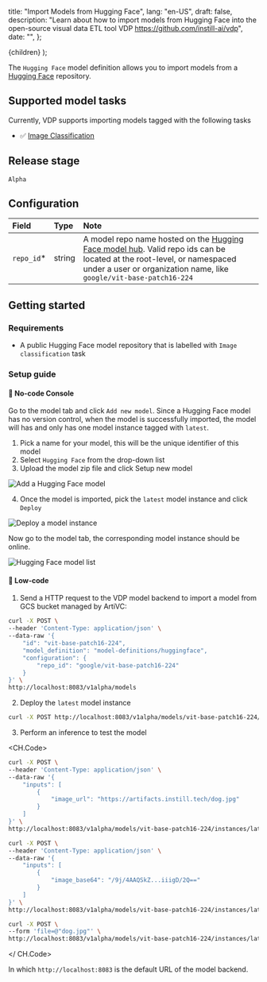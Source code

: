   title: "Import Models from Hugging Face",
  lang: "en-US",
  draft: false,
  description:
    "Learn about how to import models from Hugging Face into the open-source visual data ETL tool VDP https://github.com/instill-ai/vdp",
  date: "",
};

  <DocsLayout meta={meta}>{children}</DocsLayout>
);

The `Hugging Face` model definition allows you to import models from a [Hugging Face](https://huggingface.co/models) repository.

## Supported model tasks

Currently, VDP supports importing models tagged with the following tasks

- ✅ [Image Classification](https://huggingface.co/models?pipeline_tag=image-classification&sort=downloads)

## Release stage

`Alpha`

## Configuration

| Field       | Type   | Note                                                                                                                                                                                                                          |
| :---------- | :----- | :---------------------------------------------------------------------------------------------------------------------------------------------------------------------------------------------------------------------------- |
| `repo_id`\* | string | A model repo name hosted on the [Hugging Face model hub](https://huggingface.co/models). Valid repo ids can be located at the root-level, or namespaced under a user or organization name, like `google/vit-base-patch16-224` |

## Getting started

### Requirements

- A public Hugging Face model repository that is labelled with `Image classification` task

### Setup guide

#### 🎯 No-code Console

Go to the model tab and click `Add new model`. Since a Hugging Face model has no version control, when the model is successfully imported, the model will has and only has one model instance tagged with `latest`.

1. Pick a name for your model, this will be the unique identifier of this model
2. Select `Hugging Face` from the drop-down list
3. Upload the model zip file and click Setup new model

![Add a Hugging Face model](/docs-assets/hf-add-model.png)

4. Once the model is imported, pick the `latest` model instance and click `Deploy`

![Deploy a model instance](/docs-assets/hf-deploy-model-instance.png)

Now go to the model tab, the corresponding model instance should be online.

![Hugging Face model list](/docs-assets/hf-model-list.png)

#### 🎯 Low-code

1. Send a HTTP request to the VDP model backend to import a model from GCS bucket managed by ArtiVC:

```bash cURL
curl -X POST \
--header 'Content-Type: application/json' \
--data-raw '{
    "id": "vit-base-patch16-224",
    "model_definition": "model-definitions/huggingface",
    "configuration": {
        "repo_id": "google/vit-base-patch16-224"
    }
}' \
http://localhost:8083/v1alpha/models
```

2. Deploy the `latest` model instance

```bash cURL
curl -X POST http://localhost:8083/v1alpha/models/vit-base-patch16-224/instances/latest:deploy
```

3. Perform an inference to test the model

<CH.Code>

```bash remote
curl -X POST \
--header 'Content-Type: application/json' \
--data-raw '{
    "inputs": [
        {
            "image_url": "https://artifacts.instill.tech/dog.jpg"
        }
    ]
}' \
http://localhost:8083/v1alpha/models/vit-base-patch16-224/instances/latest:test
```

```bash base64
curl -X POST \
--header 'Content-Type: application/json' \
--data-raw '{
    "inputs": [
        {
            "image_base64": "/9j/4AAQSkZ...iiigD/2Q=="
        }
    ]
}' \
http://localhost:8083/v1alpha/models/vit-base-patch16-224/instances/latest:test
```

```bash multipart
curl -X POST \
--form 'file=@"dog.jpg"' \
http://localhost:8083/v1alpha/models/vit-base-patch16-224/instances/latest:test-multipart
```

</ CH.Code>

In which `http://localhost:8083` is the default URL of the model backend.
